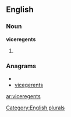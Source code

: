 
==English==

===Noun===
'''viceregents'''

# {{plural of|[[viceregent]]}}

===Anagrams===
* {{alphagram|ceeeginrstv}}
* [[vicegerents#English|vicegerents]]

[[Category:English plurals]]

[[ar:viceregents]]